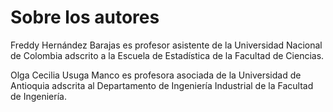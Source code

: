 # Sobre los autores {-}

Freddy Hernández Barajas es profesor asistente de la Universidad Nacional de Colombia adscrito a la Escuela de Estadística de la Facultad de Ciencias.

Olga Cecilia Usuga Manco es profesora asociada de la Universidad de Antioquia adscrita al Departamento de Ingeniería Industrial de la Facultad de Ingeniería.